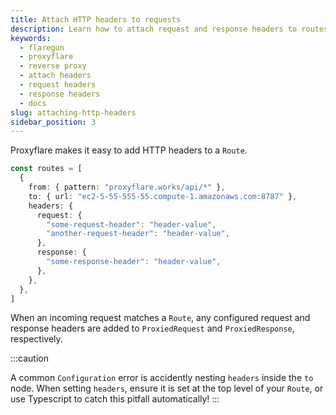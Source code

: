 ```yaml
---
title: Attach HTTP headers to requests
description: Learn how to attach request and response headers to routes
keywords:
  - flaregun
  - proxyflare
  - reverse proxy
  - attach headers
  - request headers
  - response headers
  - docs
slug: attaching-http-headers
sidebar_position: 3
---
```


Proxyflare makes it easy to add HTTP headers to a `Route`.

```ts title="functions/_middleware.ts"
const routes = [
  {
    from: { pattern: "proxyflare.works/api/*" },
    to: { url: "ec2-5-55-555-55.compute-1.amazonaws.com:8787" },
    headers: {
      request: {
        "some-request-header": "header-value",
        "another-request-header": "header-value",
      },
      response: {
        "some-response-header": "header-value",
      },
    },
  },
]
```

When an incoming request matches a `Route`, any configured request and response headers are added to `ProxiedRequest` and `ProxiedResponse`, respectively.

:::caution

A common `Configuration` error is accidently nesting `headers` inside the `to` node. When setting `headers`, ensure it is set at the top level of your `Route`, or use Typescript to catch this pitfall automatically!
:::
